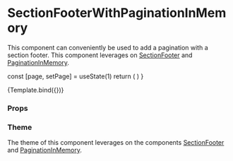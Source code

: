 
<Meta
  title="Components/Section/SectionFooterWithPaginationInMemory"
  component={SectionFooterWithPaginationInMemory}
/>

# SectionFooterWithPaginationInMemory

This component can conveniently be used to add a pagination with a section footer. This component leverages on [SectionFooter](/docs/components-section-sectionfooter--section-footer) and [PaginationInMemory](/docs/components-pagination-paginationinmemory--default-story).

  const [page, setPage] = useState(1)
  return (
    <SectionFooterWithPaginationInMemory
      size={5}
      page={page}
      total={60}
      nextLabel="Next page"
      previousLabel="Previous page"
      onChangePage={setPage}
    />
  )
}

<Canvas>
  <Story name="Section Footer with Pagination">{Template.bind({})}</Story>
</Canvas>

### Props

<ArgsTable story="Section Footer with Pagination" />

### Theme

The theme of this component leverages on the components [SectionFooter](/docs/components-section-sectionfooter--section-footer#theme) and [PaginationInMemory](/docs/components-pagination-paginationinmemory--default-story#theme).

